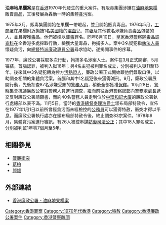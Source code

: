 {{unreferenced|time=2016-09-04T09:10:37+00:00}}
'''油麻地果欄案'''是在[[香港|香港]]1970年代發生的重大案件。有販毒集團涉嫌在[[油麻地果欄|油麻地果欄]]販賣[[毒品|毒品]]，其後發展為轟動一時的集體[[貪污|貪污]]案。

1975年3月，販毒集團開始在果欄一帶崛起，並且開始販賣毒品。1976年5月，[[工商署|工商署]]在果欄附近[[拘捕|拘捕]]1名[[美國|美國]]籍的[[混血兒|混血兒]]、其[[妻|妻]]及其他數名涉嫌負責[[毒品|毒品]]包裝的人，並且搜獲[[毒品|毒品]]，他們被控以[[藏毒|藏毒]]罪名。同年8月10日，[[皇家香港警察隊|皇家香港警察隊]][[毒品調查科|毒品調查科]]在全香港多處採取行動，檢獲大量毒品，拘捕多人。案中3名疑犯指[[執法人員|執法人員]]懷疑貪污，向[[廉政公署_(香港)|總督特派廉政專員公署]]尋求協助，遂揭開事件的序幕。

1977年，廉政公署採取多次行動，拘捕多名涉案人士。案件在3月正式開審，5月審結，首腦認罪，被判入獄18年；另4名主犯被判罪名成立，分別被判入獄11至13年。後來其中3名疑犯轉為控方[[污點證人|污點證人]]，廉政公署正式開始跟他們錄取口供，以助調查相關的集體貪污案，首腦和其中1名疑犯後來獲得減刑。9月，廉政公署展開行動，先後扣查87名涉嫌受賄的[[警務人員|警務人員]]，稍後全部獲准[[保釋|保釋]]。10月28日，[[警察|警察]][[集會|集會]][[抗議|抗議]]廉政公署對警務人員進行調查，繼而前往[[香港警察總部|香港警察總部]]向[[警務處處長|警務處處長]]遞交反對廉政公署請願書，而約40名警務人員走到位於[[中環|中環]][[和記大廈|和記大廈]]的廉政公署執行處總部以表不滿。11月5日，當時的[[香港總督|香港總督]][[麥理浩|麥理浩]][[爵士|爵士]]頒布局部特赦令，宣佈在1977年1月1日以前所曾經貪污而未經檢控的[[公務員|公務員]]可以獲得特赦，衝突才得以平息。而廉政公署執行處亦在頒布局部特赦令後，終止調查83宗案件。1978年9月，集體貪污案進行審訊，有26人被控串謀[[妨礙司法公正|妨礙司法公正]]；其中18人罪名成立，分別被判監1年零7個月至5年。

==相關參見==
*[[警廉衝突|警廉衝突]]
* [[葛柏|葛柏]]
* [[颜雄|颜雄]]

==外部連結==
*[http://www.icac.org.hk/new_icac/big5/cases/fruit/front.html 香港廉政公署 - 油麻地果欄案] {{Wayback|url=http://www.icac.org.hk/new_icac/big5/cases/fruit/front.html |date=20091031044243 }}

[[Category:香港罪案|Category:香港罪案]]
[[Category:1970年代香港|Category:1970年代香港]]
[[Category:特赦|Category:特赦]]
[[Category:香港廉政公署案件|Category:香港廉政公署案件]]
[[Category:香港警察醜聞|Category:香港警察醜聞]]